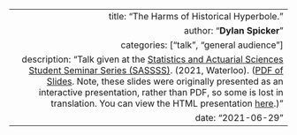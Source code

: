 ---
  title: "The Harms of Historical Hyperbole."
  author: "**Dylan Spicker**"
  categories: ["talk", "general audience"]
  description: "Talk given at the [Statistics and Actuarial Sciences Student Seminar Series (SASSSS)](https://web.archive.org/web/20210629212849/https://uwaterloo.ca/statistics-and-actuarial-science/events/department-seminar-dylan-spicker). (2021, Waterloo). ([PDF of Slides](/pdf/Dylan%20Spicker%20-%20SASSSS%20-%202021.pdf). Note, these slides were originally presented as an interactive presentation, rather than PDF, so some is lost in translation. You can view the HTML presentation [here](/george_dantzig/index.html){target='_BLANK'}.)"
  date: "2021-06-29"
---